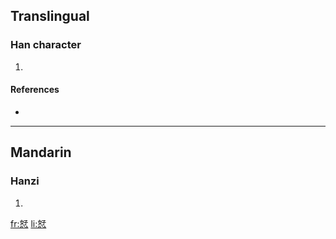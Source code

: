 ==Translingual==

===Han character===
{{Han char|rn=61|rad=心|as=06|sn=10|four=|canj=女木心 (VDP)}}

# {{defn|Han|sort=心06}}

====References====
* {{Han ref|kx=0384.060|dkj=10550|dj=0714.240|hdz=42293.100|uh=604F|ud=24655}}

----

==Mandarin==

===Hanzi===
{{cmn-hanzi|pin=[[hǎo]] ([[hao3]])|wg=hao<sup>3</sup>}}

# {{defn|Mandarin|sort=心06}}

[[fr:恏]]
[[li:恏]]